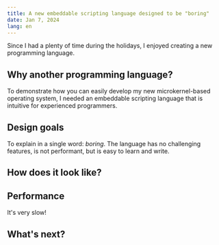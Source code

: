 ```yaml
---
title: A new embeddable scripting language designed to be "boring"
date: Jan 7, 2024
lang: en
---
```


Since I had a plenty of time during the holidays, I enjoyed creating a new programming language.

## Why another programming language?

To demonstrate how you can easily develop my new microkernel-based operating system, I needed an embeddable scripting language that is intuitive for experienced programmers.

## Design goals

To explain in a single word: *boring*. The language has no challenging features, is not performant, but is easy to learn and write.

## How does it look like?


## Performance

It's very slow!

## What's next?


